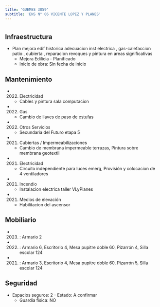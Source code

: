 ```yaml
---
title: 'GUEMES 3859'
subtitle: 'ENS N° 06 VICENTE LOPEZ Y PLANES'
---
```


#
## Infraestructura

* Plan mejora edif historica adecuacion  inst electrica , gas-calefaccion patio , cubierta , reparacion revoques y pintura en areas significativas 
    + Mejora Edilicia - Planificado 
    + Inicio de obra: Sin fecha de inicio 






## Mantenimiento

*  (2022) Electricidad 
    + Cables y pintura sala computacion

*  (2022) Gas 
    + Cambio de llaves de paso de estufas

*  (2022) Otros Servicios 
    + Secundaria del Futuro etapa 5

*  (2021) Cubiertas / Impermeabilizaciones 
    + Cambio de membrana impermeable terrazas, Pintura sobre membrana geotextil

*  (2021) Electricidad 
    + Circuito independiente para luces emerg, Provisión y colocacion de 4 ventiladores

*  (2021) Incendio 
    + Instalacion electrica taller VLyPlanes

*  (2021) Medios de elevación 
    + Habilitacion del ascensor





## Mobiliario

*  (2023) : Armario 2 

*  (2022) : Armario 6, Escritorio 4, Mesa pupitre doble 60, Pizarrón 4, Silla escolar 124 

*  (2021) : Armario 3, Escritorio 4, Mesa pupitre doble 60, Pizarrón 5, Silla escolar 124 





## Seguridad

*  Espacios seguros: 2 - Estado: A confirmar 
    + Guardia física: NO



